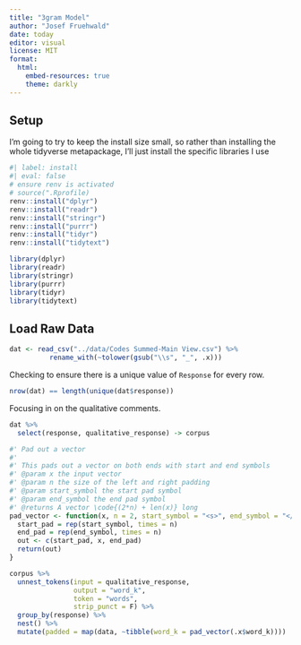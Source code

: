 ```yaml
---
title: "3gram Model"
author: "Josef Fruehwald"
date: today
editor: visual
license: MIT
format:
  html:
    embed-resources: true
    theme: darkly
---
```


## Setup

I'm going to try to keep the install size small, so rather than installing the whole tidyverse metapackage, I'll just install the specific libraries I use

```r
#| label: install
#| eval: false
# ensure renv is activated
# source(".Rprofile)
renv::install("dplyr")
renv::install("readr")
renv::install("stringr")
renv::install("purrr")
renv::install("tidyr")
renv::install("tidytext")

```

```r
library(dplyr)
library(readr)
library(stringr)
library(purrr)
library(tidyr)
library(tidytext)
```

## Load Raw Data

```r
dat <- read_csv("../data/Codes Summed-Main View.csv") %>%
          rename_with(~tolower(gsub("\\s", "_", .x)))
```

Checking to ensure there is a unique value of `Response` for every row.

```r
nrow(dat) == length(unique(dat$response))
```

Focusing in on the qualitative comments.

```r
dat %>%
  select(response, qualitative_response) -> corpus
```

```r
#' Pad out a vector
#' 
#' This pads out a vector on both ends with start and end symbols
#' @param x the input vector
#' @param n the size of the left and right padding
#' @param start_symbol the start pad symbol
#' @param end_symbol the end pad symbol
#' @returns A vector \code{(2*n) + len(x)} long
pad_vector <- function(x, n = 2, start_symbol = "<s>", end_symbol = "</s>"){
  start_pad = rep(start_symbol, times = n)
  end_pad = rep(end_symbol, times = n)
  out <- c(start_pad, x, end_pad)
  return(out)
}
```

```r
corpus %>%
  unnest_tokens(input = qualitative_response,
                output = "word_k",
                token = "words",
                strip_punct = F) %>%
  group_by(response) %>%
  nest() %>%
  mutate(padded = map(data, ~tibble(word_k = pad_vector(.x$word_k))))
```
